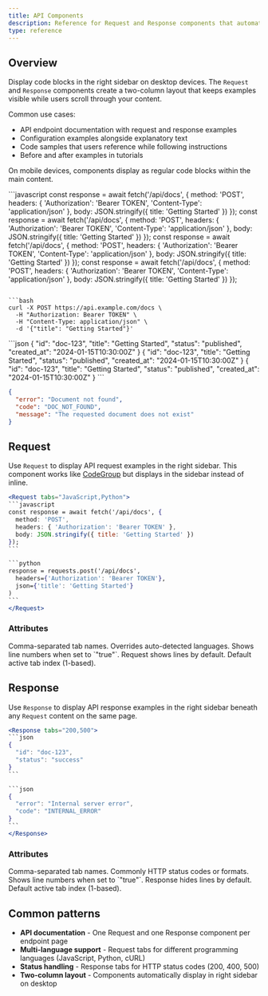 ```yaml
---
title: API Components
description: Reference for Request and Response components that automatically display in the right panel for API documentation.
type: reference
---
```


## Overview

Display code blocks in the right sidebar on desktop devices. The `Request` and `Response` components create a two-column layout that keeps examples visible while users scroll through your content.

Common use cases:
- API endpoint documentation with request and response examples
- Configuration examples alongside explanatory text  
- Code samples that users reference while following instructions
- Before and after examples in tutorials

On mobile devices, components display as regular code blocks within the main content.

<Request tabs="JavaScript,cURL">
```javascript
const response = await fetch('/api/docs', {
  method: 'POST',
  headers: {
    'Authorization': 'Bearer TOKEN',
    'Content-Type': 'application/json'
  },
  body: JSON.stringify({ title: 'Getting Started' })
});
const response = await fetch('/api/docs', {
  method: 'POST',
  headers: {
    'Authorization': 'Bearer TOKEN',
    'Content-Type': 'application/json'
  },
  body: JSON.stringify({ title: 'Getting Started' })
});
const response = await fetch('/api/docs', {
  method: 'POST',
  headers: {
    'Authorization': 'Bearer TOKEN',
    'Content-Type': 'application/json'
  },
  body: JSON.stringify({ title: 'Getting Started' })
});
const response = await fetch('/api/docs', {
  method: 'POST',
  headers: {
    'Authorization': 'Bearer TOKEN',
    'Content-Type': 'application/json'
  },
  body: JSON.stringify({ title: 'Getting Started' })
});

```

```bash
curl -X POST https://api.example.com/docs \
  -H "Authorization: Bearer TOKEN" \
  -H "Content-Type: application/json" \
  -d '{"title": "Getting Started"}'
```
</Request>

<Response tabs="200,404">
```json
{
  "id": "doc-123",
  "title": "Getting Started",
  "status": "published",
  "created_at": "2024-01-15T10:30:00Z"
}
{
  "id": "doc-123",
  "title": "Getting Started",
  "status": "published",
  "created_at": "2024-01-15T10:30:00Z"
}
{
  "id": "doc-123",
  "title": "Getting Started",
  "status": "published",
  "created_at": "2024-01-15T10:30:00Z"
}
```

```json
{
  "error": "Document not found",
  "code": "DOC_NOT_FOUND",
  "message": "The requested document does not exist"
}
```
</Response>

## Request

Use `Request` to display API request examples in the right sidebar. This component works like [CodeGroup](/components/code-blocks-and-groups) but displays in the sidebar instead of inline.

````jsx
<Request tabs="JavaScript,Python">
```javascript
const response = await fetch('/api/docs', {
  method: 'POST',
  headers: { 'Authorization': 'Bearer TOKEN' },
  body: JSON.stringify({ title: 'Getting Started' })
});
```

```python
response = requests.post('/api/docs',
  headers={'Authorization': 'Bearer TOKEN'},
  json={'title': 'Getting Started'}
)
```
</Request>
````

### Attributes

<ParamField path="tabs" param-type="string" required="false" showLocation="false">
  Comma-separated tab names. Overrides auto-detected languages.
</ParamField>

<ParamField path="show-lines" param-type="string" required="false" showLocation="false">
  Shows line numbers when set to `"true"`. Request shows lines by default.
</ParamField>

<ParamField path="default-tab" param-type="string" required="false" showLocation="false">
  Default active tab index (1-based).
</ParamField>

## Response

Use `Response` to display API response examples in the right sidebar beneath any `Request` content on the same page.

````jsx
<Response tabs="200,500">
```json
{
  "id": "doc-123",
  "status": "success"
}
```

```json
{
  "error": "Internal server error",
  "code": "INTERNAL_ERROR"
}
```
</Response>
````

### Attributes

<ParamField path="tabs" param-type="string" required="false" showLocation="false">
  Comma-separated tab names. Commonly HTTP status codes or formats.
</ParamField>

<ParamField path="show-lines" param-type="string" required="false" showLocation="false">
  Shows line numbers when set to `"true"`. Response hides lines by default.
</ParamField>

<ParamField path="default-tab" param-type="string" required="false" showLocation="false">
  Default active tab index (1-based).
</ParamField>

## Common patterns

- **API documentation** - One Request and one Response component per endpoint page
- **Multi-language support** - Request tabs for different programming languages (JavaScript, Python, cURL)
- **Status handling** - Response tabs for HTTP status codes (200, 400, 500)
- **Two-column layout** - Components automatically display in right sidebar on desktop
